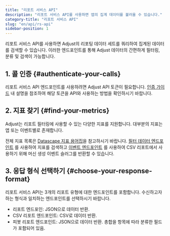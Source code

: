 ```yaml
---
title: "리포트 서비스 API"
description: "리포트 서비스 API를 사용하면 앱의 집계 데이터를 불러올 수 있습니다."
category-title: "리포트 서비스 API"
slug: "en/api/rs-api"
sidebar-position: 1
---
```

리포트 서비스 API를 사용하면 Adjust의 리포팅 데이터 세트를 쿼리하여 집계된 데이터를 검색할 수 있습니다. 이러한 엔드포인트를 통해 Adjust 데이터의 간편하게 필터링, 분류 및 검색이 가능합니다.

1\. 콜 인증 \{\#authenticate\-your\-calls\}
----------------------------------------------

리포트 서비스 API 엔드포인트를 사용하려면 Adjust API 토큰이 필요합니다. [인증 가이드](/en/api/rs-api/authentication) 내 설명을 참조하여 해당 토큰을 API와 사용하는 방법을 확인하시기 바랍니다.

2\. 지표 찾기 \{\#find\-your\-metrics\}
-----------------------------------------

Adjust는 리포트 필터링에 사용할 수 있는 다양한 지표를 지원합니다. 대부분의 지표는 앱 또는 이벤트별로 존재합니다.

전체 지표 목록은 [Datascape 지표 용어집](https://help.adjust.com/en/article/datascape-metrics-glossary)을 참고하시기 바랍니다. [필터 데이터 엔드포인트](/en/api/rs-api/filters-data) 를 사용하여 지표를 검색하고 [이벤트 엔드포인트](/en/api/rs-api/events) 를 사용하여 CSV 리포트에서 사용하기 위해 머신 생성 이벤트 슬러그를 반환할 수 있습니다.

3\. 응답 형식 선택하기 \{\#choose\-your\-response\-format\}
----------------------------------------------------------

리포트 서비스 API는 3개의 리포트 유형에 대한 엔드포인트를 포함합니다. 수신하고자 하는 형식과 일치하는 엔드포인트를 선택하시기 바랍니다.

* 리포트 엔드포인: JSON으로 데이터 반환.
* CSV 리포트 엔드포인트: CSV로 데이터 반환.
* 피봇 리포트 엔드포인트: JSON으로 데이터 반환. 총합을 항목에 따라 분류한 필드가 포함되어 있음.

